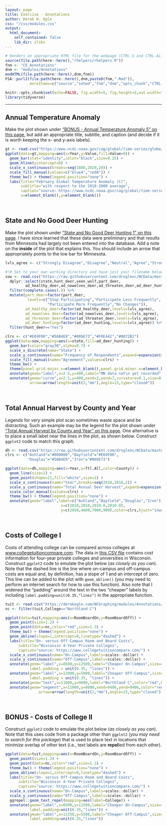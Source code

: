```yaml
---
layout: page
title: Exercise - Annotations
author: Derek H. Ogle
css: "/css/modules.css"
output:
  html_document:
    self_contained: false
    lib_dir: zlibs
---
```


```r
# Renders an appropriate HTML file for the webpage (CTRL-S and CTRL-ALT-C)
source(file.path(here::here(),"rhelpers/rhelpers.R"))
fnm <- "CE_Annotations"
dnm <- "modules/Annotations"
modHTML(file.path(here::here(),dnm,fnm))
FSA::purl2(file.path(here::here(),dnm,paste0(fnm,".Rmd")),
           moreItems=c("source","setwd","fnm","dnm","opts_chunk","CTRL-S"))
```
```r
knitr::opts_chunk$set(echo=FALSE, fig.width=5, fig.height=5,out.width="60%")
library(tidyverse)
```

----

## Annual Temperature Anomaly
Make the plot shown under ["BONUS - Annual Temperature Anomaly 5" on this page](https://derekogle.com/NCGraphing/modules/Intro2/CE_Temperature.html#bonus-annual-temperature-anomaly-5), but add an appropriate title, subtitle, and caption (and decide if it is worth keeping the x- and y-axis labels).

```r
gt <- read.csv("https://www.ncdc.noaa.gov/cag/global/time-series/globe/land_ocean/1/2/1880-2020/data.csv",skip=4)
ggplot(data=gt,mapping=aes(x=Year,y=Value,fill=Value>0)) +
  geom_bar(stat="identity",color="black",size=0.25) +
  geom_hline(yintercept=0) +
  scale_x_continuous(breaks=seq(1880,2020,20)) +
  scale_fill_manual(values=c("blue4","red4")) +
  theme_bw() + theme(legend.position="none") +
  labs(title="February Global Temperature Anomaly (C)",
       subtitle="with respect to the 1910-2000 average",
       caption="source: https://www.ncdc.noaa.gov/cag/global/time-series",
       x=element_blank(),y=element_blank())
```

&nbsp;

## State and No Good Deer Hunting
Make the plot shown under ["State and No Good Deer Hunting 1" on this page](https://derekogle.com/NCGraphing/modules/Univariate_Groups/CE_Wolves.html#state-and-no-good-deer-hunting-1). I have since learned that these data were preliminary and that results from Minnesota had largely not been entered into the database. Add a note on the **inside** of the plot that explains this. You should include an arrow that appropriately points to the low bar for Minnesota.

```r
lvls_agree <- c("Strongly Disagree","Disagree","Neutral","Agree","Strongly Agree")

#!# Set to your own working directory and have just your filename below.
sow <- read.csv("https://raw.githubusercontent.com/droglenc/NCData/master/StateOfWolf.csv") %>%
  dplyr::select(state,hunt_deer,seen_wolf,part_deer,
         ad_healthy_deer,ad_nowolves_deer,ad_threaten_deer,ad_deer_hunting) %>%
  filter(complete.cases(.)) %>%
  mutate(part_deer=factor(part_deer,
          levels=c("Stop Participating","Participate Less Frequently",
                   "Participate More Frequently","No Changes")),
         ad_healthy_deer=factor(ad_healthy_deer,levels=lvls_agree),
         ad_nowolves_deer=factor(ad_nowolves_deer,levels=lvls_agree),
         ad_threaten_deer=factor(ad_threaten_deer,levels=lvls_agree),
         ad_deer_hunting=factor(ad_deer_hunting,levels=lvls_agree)) %>%
  filter(hunt_deer=="Yes")

clrs <- c("#E69F00","#56B4E9","#009E73","#F0E442","#0072B2")
ggplot(data=sow,mapping=aes(x=state,fill=ad_deer_hunting)) +
  geom_bar(color="gray30",alpha=0.7) +
  scale_x_discrete(name="State") +
  scale_y_continuous(name="Frequency of Respondents",expand=expansion(mult=c(0,0.05))) +
  scale_fill_manual(name="Agreement",values=clrs) +
  theme_bw() +  
  theme(panel.grid.major.x=element_blank(),panel.grid.minor.x=element_blank()) +
  annotate(geom="label",x=2.5,y=400,label="MN data not\n yet recorded",hjust="left") +
  annotate(geom="curve",x=2.5,y=400,xend=2,yend=7,curvature=0.1,size=0.25,
           arrow=arrow(length=unit(3,"mm"),angle=15,type="closed"))
```

&nbsp;

## Total Annual Harvest by County and Year
Legends for very simple plot scan sometimes waste space and be distracting. Such an example may be the legend for the plot shown under ["Total Annual Harvest by County and Year" on this page](https://derekogle.com/NCGraphing/modules/Means/CE_DeerHarvest.html#total-annual-harvest-by-county-and-year). One alternative is to place a small label near the lines in the plot, as shown below. Construct `ggplot2` code to match this graph.

```r
dh <- read.csv("https://raw.githubusercontent.com/droglenc/NCData/master/DeerHarvest.csv")
clrs <- c("Ashland"="#000000","Bayfield"="#E69F00",
          "Douglas"="#56B4E9","Iron"="#009E73")

ggplot(data=dh,mapping=aes(x=Year,y=Ttl.All,color=County)) +
  geom_line(size=1) +
  geom_point(shape=21,fill="white",size=2) +
  scale_x_continuous(name="Year",breaks=seq(2010,2018,2)) +
  scale_y_continuous(name="Total Annual Deer Harvest",expand=expansion(mult=0),limits=c(0,8000)) +
  scale_color_manual(values=clrs) +
  theme_bw() + theme(legend.position="none") +
  annotate(geom="label",label=c("Ashland","Bayfield","Douglas","Iron"),
                         x=c(2010,2010,2010.8,2010.8),
                         y=c(2950,4600,7000,900),color=clrs,hjust="inward")
```

&nbsp;

## Costs of College I
Costs of attending college can be compared across colleges at [www.collegetuitioncompare.com](https://www.collegetuitioncompare.com/). The data in [this CSV file](https://derekogle.com/NCGraphing/modules/Annotations/WI_College_Costs.csv) contains cost information for four-year private colleges and universities in Wisconsin. Construct `ggplot2` code to emulate the plot below (*as closely as you can*). Note that the dashed line is the line where on-campus and off-campus costs are equal and, by definition, has a slope of 1 and an intercept of zero. This line can be added to the plot with `geom_abline()` (you may need to perform an internet search for how to use this function). Also note that I widened the "padding" around the text in the two "cheaper" labels by including `label.padding=unit(0.35,"lines")` in the appropriate function.

```r
tuit <- read.csv("https://derekogle.com/NCGraphing/modules/Annotations/WI_College_Costs.csv")
nc <- filter(tuit,College=="Northland C")

ggplot(data=tuit,mapping=aes(x=RoomBoardOn,y=RoomBoardOff)) +
  geom_point(size=1.2) +
  geom_point(data=nc,color="red",size=1.3) +
  theme_bw() + theme(legend.position="none") +
  geom_abline(slope=1,intercept=0,linetype="dashed") +
  labs(title="On- versus Off-Campus Room and Board Costs",
      subtitle="Wisconsin 4-Year Private Colleges",
      caption="source: https://www.collegetuitioncompare.com/") +
  scale_x_continuous(name="On-Campus",labels=scales::dollar) +
  scale_y_continuous(name="Off-Campus",labels=scales::dollar) +
  annotate(geom="label",x=8500,y=12500,label="Cheaper On-Campus",size=4,
           label.padding = unit(0.35, "lines")) +
  annotate(geom="label",x=12000,y=5000,label="Cheaper Off-Campus",size=4,
           label.padding = unit(0.35, "lines")) +
  annotate(geom="text",x=11000,y=9000,label="Northland C",color="red",hjust="left") +
  annotate(geom="segment",x=11000,y=9000,xend=9406,yend=9406,color="red",size=0.4,
               arrow=arrow(length=unit(2,"mm"),angle=15,type="closed"))

```

&nbsp;

## BONUS - Costs of College II
Construct `ggplot2` code to emulate the plot below (*as closely as you can*). Note that this uses code from a package other than `ggplot2` (*you may need to search for this package*) that is used to place text in locations that minimize overlap of other text (i.e., text labels are **repel**led from each other).
 
```r
ggplot(data=tuit,mapping=aes(x=RoomBoardOn,y=RoomBoardOff)) +
  geom_point(size=1.2) +
  geom_point(data=nc,color="red",size=1.3) +
  theme_bw() + theme(legend.position="none") +
  geom_abline(slope=1,intercept=0,linetype="dashed") +
  labs(title="On- versus Off-Campus Room and Board Costs",
      subtitle="Wisconsin 4-Year Private Colleges",
      caption="source: https://www.collegetuitioncompare.com/") +
  scale_x_continuous(name="On-Campus",labels=scales::dollar) +
  scale_y_continuous(name="Off-Campus",labels=scales::dollar) +
  ggrepel::geom_text_repel(mapping=aes(label=College)) +
  annotate(geom="label",x=8500,y=12500,label="Cheaper On-Campus",size=4,
           label.padding=unit(0.35,"lines")) +
  annotate(geom="label",x=12250,y=5500,label="Cheaper Off-Campus",size=4,
           label.padding=unit(0.35,"lines"))
```
